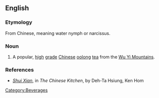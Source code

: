 ==English==

===Etymology===
From Chinese, meaning water nymph or narcissus.

===Noun===
{{en-noun|-}}

# A popular, [[high]] [[grade]] [[Chinese]] [[oolong]] [[tea]] from the [[w:Wu Yi Mountains|Wu Yi Mountains]].

===References===
* ''[http://books.google.com/books?id=fsJvn_9qctwC&pg=PA227&dq=%22shui+xian%22&lr=&ei=W6zcSpq4BpiSlQSM67CaAQ#v=onepage&q=%22shui%20xian%22&f=false Shui Xian]'', in ''The Chinese Kitchen'', by Deh-Ta Hsiung, Ken Hom
[[Category:Beverages]]